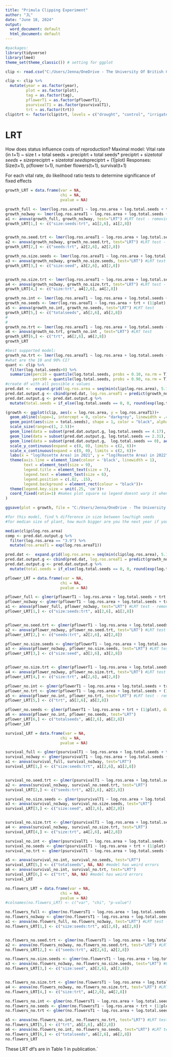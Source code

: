 ```yaml
---
title: "Primula Clipping Experiment"
author: "JL"
date: "June 18, 2024"
output:
  word_document: default
  html_document: default
---
```


```r
#packages:
library(tidyverse)
library(lme4)
theme_set(theme_classic()) # setting for ggplot
```

```r
clip <- read.csv("C:/Users/Jenna/OneDrive - The University Of British Columbia/Data Projects/Primula/data_for_publication/Primula_Clipping_Experiment.csv")

clip <- clip %>% 
  mutate(year = as.factor(year),
         plot = as.factor(plot),
         tag = as.factor(tag),
         pflowerT1 = as.factor(pflowerT1),
         psurvivalT1 = as.factor(psurvivalT1), 
         trt = as.factor(trt))
clip$trt <- factor(clip$trt, levels = c("drought", "control", "irrigated"))
```

# LRT
How does status influence costs of reproduction?
Maximal model: Vital rate (in t+1) ~ size t + total seeds + preciptrt + total seeds* preciptrt + size*total seeds + size*preciptrt + size*total seeds*preciptrt + (1|plot)
Responses: Size(t+1), p(flower t+1), number flowers(t+1), survival(t+1)

For each vital rate, do likelihood ratio tests to determine significance of fixed effects

```r
growth_LRT = data.frame(var = NA,
                        chi = NA, 
                        pvalue = NA)

growth_full <- lmer(log.ros.areaT1 ~ log.ros.area + log.total.seeds + trt + log.total.seeds:trt + log.ros.area:log.total.seeds + log.ros.area:trt + log.ros.area:log.total.seeds:trt + (1|plot), data = clip, REML= F)
growth_no3way <- lmer(log.ros.areaT1 ~ log.ros.area + log.total.seeds + trt + log.total.seeds:trt + log.ros.area:log.total.seeds + log.ros.area:trt + (1|plot), data = clip, REML= F)
a1 <- anova(growth_full, growth_no3way, test="LRT") #LRT test - removing 3 way interaction does not significantly change model
growth_LRT[1,] <- c("size:seeds:trt", a1[2,6], a1[2,8])


growth_no.seed.trt <- lmer(log.ros.areaT1 ~ log.ros.area + log.total.seeds + trt + log.ros.area:log.total.seeds + log.ros.area:trt + (1|plot), data = clip, REML= F)
a2 <- anova(growth_no3way, growth_no.seed.trt, test="LRT") #LRT test - removing seed:trt interaction does not significantly change model
growth_LRT[2,] <- c("seeds:trt", a2[2,6], a2[2,8])

growth_no.size.seeds <- lmer(log.ros.areaT1 ~ log.ros.area + log.total.seeds + trt + log.total.seeds:trt + log.ros.area:trt + (1|plot), data = clip, REML= F)
a3 <- anova(growth_no3way, growth_no.size.seeds, test="LRT") #LRT test - removing size:seed interaction does not significantly change model
growth_LRT[3,] <- c("size:seed", a3[2,6], a3[2,8])


growth_no.size.trt <- lmer(log.ros.areaT1 ~ log.ros.area + log.total.seeds + trt + log.total.seeds:trt + log.ros.area:log.total.seeds + (1|plot), data = clip, REML= F)
a4 <- anova(growth_no3way, growth_no.size.trt, test="LRT") #LRT test - removing size:trt does not significantly change model
growth_LRT[4,] <- c("size:trt", a4[2,6], a4[2,8])

growth_no.int <- lmer(log.ros.areaT1 ~ log.ros.area + log.total.seeds + trt + (1|plot), data = clip, REML= F)
growth_no.seeds <- lmer(log.ros.areaT1 ~ log.ros.area + trt + (1|plot), data = clip, REML= F)
a5 <- anova(growth_no.int, growth_no.seeds, test="LRT") #LRT test
growth_LRT[5,] <- c("totalseeds", a5[2,6], a5[2,8])
# 
# 
growth_no.trt <- lmer(log.ros.areaT1 ~ log.ros.area + log.total.seeds + (1|plot), data = clip, REML= F)
a6 <- anova(growth_no.trt, growth_no.int , test="LRT") #LRT test
growth_LRT[6,] <- c("trt", a6[2,6], a6[2,8])
growth_LRT
```

```r
#best supported model:
growth_no.trt <- lmer(log.ros.areaT1 ~ log.ros.area + log.total.seeds + (1|plot), data = clip, REML= F)
#what are the 10 and 90% CI?
quant <- clip %>% 
  filter(log.total.seeds>0) %>% 
  summarize(perc10 = quantile(log.total.seeds, probs = 0.10, na.rm = T),
            perc90 = quantile(log.total.seeds, probs = 0.90, na.rm = T))
#create df with all possible x values
pred.dat <-  expand.grid(log.ros.area = seq(min(clip$log.ros.area), 5.15, by = .1), log.total.seeds = c(0,2.31, 4.17))
pred.dat.output.g <- cbind(pred.dat, log.ros.areaT1 = predict(growth_no.trt, newdata = pred.dat, type = "response", re.form = ~0))
pred.dat.output.g <- pred.dat.output.g %>% 
  mutate(total.seeds = if_else(log.total.seeds == 0, 0, round(exp(log.total.seeds))))

(growth <- ggplot(clip, aes(x = log.ros.area, y = log.ros.areaT1))+
  geom_abline(slope=1, intercept = 0, color= "darkgrey", linewidth = .4)+
  geom_point(aes(size = total.seeds), shape = 1, color = "black", alpha = 0.75)+
  scale_size(range=c(1, 2.5))+
  geom_line(data = subset(pred.dat.output.g, log.total.seeds == 4.17), aes(x = log.ros.area, y = log.ros.areaT1),color = "darkorchid4", linewidth = 1.25)+
  geom_line(data = subset(pred.dat.output.g, log.total.seeds == 2.31), aes(x = log.ros.area, y = log.ros.areaT1),color = "#b035ee", linewidth = 1.25)+
  geom_line(data = subset(pred.dat.output.g,  log.total.seeds == 0), aes(x = log.ros.area, y = log.ros.areaT1), color = "orchid1", linewidth = 1.25)+
  scale_y_continuous(expand = c(0, 0), limits = c(2, 6))+
  scale_x_continuous(expand = c(0, 0), limits = c(2, 6))+
  labs(x = "log(Rosette Area) in 2021", y = "log(Rosette Area) in 2022", size = "Seeds in 2021")+
  theme(axis.line = element_line(colour = 'black', linewidth = 1), 
        text = element_text(size = 9),
        legend.title = element_text(size = 7),
        legend.text = element_text(size = 6),
        legend.position = c(.82, .15),
        legend.background = element_rect(colour = "black"))+
  theme(legend.key.size = unit(.25, 'cm'))+
  coord_fixed(ratio=1) #makes plot square so legend doesnt warp it when saving in ggplot
)

ggsave(plot = growth, file = "C:/Users/Jenna/OneDrive - The University Of British Columbia/Data Projects/Primula/Figures/clipping experiment/FINALgrowth result fig.png", width =3, height =3, dpi = 300)

#for this model, find % difference in size between low/high seeds
#for median size of plant, how much bigger are you the next year if you flower but make zero seeds versus if you flower and make a lot of seeds

median(clip$log.ros.area)
comp <- pred.dat.output.g %>% 
  filter(log.ros.area == "3.9") %>% 
  mutate(ros.areaT1 = exp(log.ros.areaT1))

pred.dat <-  expand.grid(log.ros.area = seq(min(clip$log.ros.area), 5.15, by = .1), log.total.seeds = c(0,2.31, 4.17))
pred.dat.output.g <- cbind(pred.dat, log.ros.areaT1 = predict(growth_no.trt, newdata = pred.dat, type = "response", re.form = ~0))
pred.dat.output.g <- pred.dat.output.g %>% 
  mutate(total.seeds = if_else(log.total.seeds == 0, 0, round(exp(log.total.seeds))))
```

```r
pflower_LRT = data.frame(var = NA,
                        chi = NA, 
                        pvalue = NA)

pflower_full <- glmer(pflowerT1 ~ log.ros.area + log.total.seeds + trt + log.total.seeds:trt + log.ros.area:log.total.seeds + log.ros.area:trt + log.ros.area:log.total.seeds:trt + (1|plot), data = clip, family = "binomial")
pflower_no3way <- glmer(pflowerT1 ~ log.ros.area + log.total.seeds + trt + log.total.seeds:trt + log.ros.area:log.total.seeds + log.ros.area:trt + (1|plot), data = clip, family = "binomial")
a1 <- anova(pflower_full, pflower_no3way, test="LRT") #LRT test - removing 3 way interaction does not significantly change model
pflower_LRT[1,] <- c("size:seeds:trt", a1[2,6], a1[2,8])


pflower_no.seed.trt <- glmer(pflowerT1 ~ log.ros.area + log.total.seeds + trt + log.ros.area:log.total.seeds + log.ros.area:trt + (1|plot), data = clip, family = "binomial")
a2 <- anova(pflower_no3way, pflower_no.seed.trt, test="LRT") #LRT test - removing seed:trt interaction does not significantly change model
pflower_LRT[2,] <- c("seeds:trt", a2[2,6], a2[2,8])

pflower_no.size.seeds <- glmer(pflowerT1 ~ log.ros.area + log.total.seeds + trt + log.total.seeds:trt + log.ros.area:trt + (1|plot), data = clip, family = "binomial")
a3 <- anova(pflower_no3way, pflower_no.size.seeds, test="LRT") #LRT test - removing size:seed interaction does not significantly change model
pflower_LRT[3,] <- c("size:seed", a3[2,6], a3[2,8])


pflower_no.size.trt <- glmer(pflowerT1 ~ log.ros.area + log.total.seeds + trt + log.total.seeds:trt + log.ros.area:log.total.seeds + (1|plot), data = clip, family = "binomial")
a4 <- anova(pflower_no3way, pflower_no.size.trt, test="LRT") #LRT test - removing size:trt does not significantly change model
pflower_LRT[4,] <- c("size:trt", a4[2,6], a4[2,8])

pflower_no.int <- glmer(pflowerT1 ~ log.ros.area + log.total.seeds + trt + (1|plot), data = clip, family = "binomial")
pflower_no.trt <- glmer(pflowerT1 ~ log.ros.area + log.total.seeds + (1|plot), data = clip, family = "binomial")
a5 <- anova(pflower_no.int, pflower_no.trt, test="LRT") #LRT test - removing size:trt does not significantly change model
pflower_LRT[5,] <- c("trt", a5[2,6], a5[2,8])

pflower_no.seeds <- glmer(pflowerT1 ~ log.ros.area + trt + (1|plot), data = clip, family = "binomial")
a6 <- anova(pflower_no.int, pflower_no.seeds, test="LRT")
pflower_LRT[6,] <- c("totalseeds", a6[2,6], a6[2,8])
pflower_LRT
```



```r
survival_LRT = data.frame(var = NA,
                        chi = NA, 
                        pvalue = NA)

survival_full <- glmer(psurvivalT1 ~ log.ros.area + log.total.seeds + trt + log.total.seeds:trt + log.ros.area:log.total.seeds + log.ros.area:trt + log.ros.area:log.total.seeds:trt + (1|plot), data = clip, family = "binomial")
survival_no3way <- glmer(psurvivalT1 ~ log.ros.area + log.total.seeds + trt + log.total.seeds:trt + log.ros.area:log.total.seeds + log.ros.area:trt + (1|plot), data = clip, family = "binomial")
a1 <- anova(survival_full, survival_no3way, test="LRT") 
survival_LRT[1,] <- c("size:seeds:trt", a1[2,6], a1[2,8])


survival_no.seed.trt <- glmer(psurvivalT1 ~ log.ros.area + log.total.seeds + trt + log.ros.area:log.total.seeds + log.ros.area:trt + (1|plot), data = clip, family = "binomial")
a2 <- anova(survival_no3way, survival_no.seed.trt, test="LRT") 
survival_LRT[2,] <- c("seeds:trt", a2[2,6], a2[2,8])

survival_no.size.seeds <- glmer(psurvivalT1 ~ log.ros.area + log.total.seeds + trt + log.total.seeds:trt + log.ros.area:trt + (1|plot), data = clip, family = "binomial")
a3 <- anova(survival_no3way, survival_no.size.seeds, test="LRT") 
survival_LRT[3,] <- c("size:seed", a3[2,6], a3[2,8])


survival_no.size.trt <- glmer(psurvivalT1 ~ log.ros.area + log.total.seeds + trt + log.total.seeds:trt + log.ros.area:log.total.seeds + (1|plot), data = clip, family = "binomial")
a4 <- anova(survival_no3way, survival_no.size.trt, test="LRT") 
survival_LRT[4,] <- c("size:trt", a4[2,6], a4[2,8])

survival_no.int <- glmer(psurvivalT1 ~ log.ros.area + log.total.seeds + trt + (1|plot), data = clip, family = "binomial")
survival_no.seeds <- glmer(psurvivalT1 ~ log.ros.area + trt + (1|plot), data = clip, family = "binomial")
survival_no.trt <- glmer(psurvivalT1 ~ log.ros.area + log.total.seeds + (1|plot), data = clip, family = "binomial")

a5 <- anova(survival_no.int, survival_no.seeds, test="LRT") 
survival_LRT[5,] <- c("totalseeds", NA, NA) #model has weird errors
a6 <- anova(survival_no.int, survival_no.trt, test="LRT") 
survival_LRT[6,] <- c("trt", NA, NA) #model has weird errors
survival_LRT
```

```r
no.flowers_LRT = data.frame(var = NA,
                        chi = NA, 
                        pvalue = NA)
#colnames(no.flowers_LRT) <- c("var", "chi", "p-value")

no.flowers_full <- glmer(no.flowersT1 ~ log.ros.area + log.total.seeds + trt + log.total.seeds:trt + log.ros.area:log.total.seeds + log.ros.area:trt + log.ros.area:log.total.seeds:trt + (1|plot), data = clip, family = "poisson")
no.flowers_no3way <- glmer(no.flowersT1 ~ log.ros.area + log.total.seeds + trt + log.total.seeds:trt + log.ros.area:log.total.seeds + log.ros.area:trt + (1|plot), data = clip, family = "poisson")
a1 <- anova(no.flowers_full, no.flowers_no3way, test="LRT") #LRT test - removing 3 way interaction does not significantly change model
no.flowers_LRT[1,] <- c("size:seeds:trt", a1[2,6], a1[2,8])


no.flowers_no.seed.trt <- glmer(no.flowersT1 ~ log.ros.area + log.total.seeds + trt + log.ros.area:log.total.seeds + log.ros.area:trt + (1|plot), data = clip, family = "poisson")
a2 <- anova(no.flowers_no3way, no.flowers_no.seed.trt, test="LRT") #LRT test - removing seed:trt interaction does not significantly change model
no.flowers_LRT[2,] <- c("seeds:trt", a2[2,6], a2[2,8])

no.flowers_no.size.seeds <- glmer(no.flowersT1 ~ log.ros.area + log.total.seeds + trt + log.total.seeds:trt + log.ros.area:trt + (1|plot), data = clip, family = "poisson")
a3 <- anova(no.flowers_no3way, no.flowers_no.size.seeds, test="LRT") #LRT test - removing size:seed interaction does not significantly change model
no.flowers_LRT[3,] <- c("size:seed", a3[2,6], a3[2,8])


no.flowers_no.size.trt <- glmer(no.flowersT1 ~ log.ros.area + log.total.seeds + trt + log.total.seeds:trt + log.ros.area:log.total.seeds + (1|plot), data = clip, family = "poisson")
a4 <- anova(no.flowers_no3way, no.flowers_no.size.trt, test="LRT") #LRT test - removing size:trt does not significantly change model
no.flowers_LRT[4,] <- c("size:trt", a4[2,6], a4[2,8])

no.flowers_no.int <- glmer(no.flowersT1 ~ log.ros.area + log.total.seeds + trt + (1|plot), data = clip, family = "poisson")
no.flowers_no.seeds <- glmer(no.flowersT1 ~ log.ros.area + trt + (1|plot), data = clip, family = "poisson")
no.flowers_no.trt <- glmer(no.flowersT1 ~ log.ros.area + log.total.seeds + (1|plot), data = clip, family = "poisson")

a5 <- anova(no.flowers_no.int, no.flowers_no.trt, test="LRT") #LRT test
no.flowers_LRT[5,] <- c("trt", a5[2,6], a5[2,8])
a6 <- anova(no.flowers_no.int, no.flowers_no.seeds, test="LRT") #LRT test
no.flowers_LRT[6,] <- c("totalseeds", a6[2,6], a6[2,8])
no.flowers_LRT
```

These LRT df's are in Table 1 in publication.`

